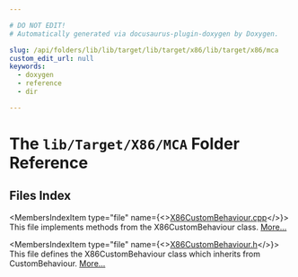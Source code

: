 ```yaml
---

# DO NOT EDIT!
# Automatically generated via docusaurus-plugin-doxygen by Doxygen.

slug: /api/folders/lib/lib/target/lib/target/x86/lib/target/x86/mca
custom_edit_url: null
keywords:
  - doxygen
  - reference
  - dir

---
```





# The `lib/Target/X86/MCA` Folder Reference

<DoxygenPage pluginConfig={pluginConfig}>



## Files Index

<MembersIndex>

<MembersIndexItem
  type="file"
  name={<><a href="/docs/api/files/lib/lib/target/lib/target/x86/lib/target/x86/mca/x86custombehaviour-cpp">X86CustomBehaviour.cpp</a></>}>
This file implements methods from the X86CustomBehaviour class. <a href="/docs/api/files/lib/lib/target/lib/target/x86/lib/target/x86/mca/x86custombehaviour-cpp/#details">More...</a>
</MembersIndexItem>

<MembersIndexItem
  type="file"
  name={<><a href="/docs/api/files/lib/lib/target/lib/target/x86/lib/target/x86/mca/x86custombehaviour-h">X86CustomBehaviour.h</a></>}>
This file defines the X86CustomBehaviour class which inherits from CustomBehaviour. <a href="/docs/api/files/lib/lib/target/lib/target/x86/lib/target/x86/mca/x86custombehaviour-h/#details">More...</a>
</MembersIndexItem>

</MembersIndex>


</DoxygenPage>
